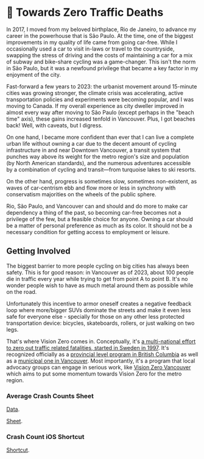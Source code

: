 # 🚥 Towards Zero Traffic Deaths

In 2017, I moved from my beloved birthplace, Rio de Janeiro, to advance my
career in the powerhouse that is São Paulo. At the time, one of the biggest
improvements in my quality of life came from going car-free. While I
occasionally used a car to visit in-laws or travel to the countryside, swapping
the stress of driving and the costs of maintaining a car for a mix of subway and
bike-share cycling was a game-changer. This isn't the norm in São Paulo, but it
was a newfound privilege that became a key factor in my enjoyment of the city.

Fast-forward a few years to 2023: the urbanist movement around 15-minute cities
was growing stronger, the climate crisis was accelerating, active transportation
policies and experiments were becoming popular, and I was moving to Canada. If
my overall experience as city dweller improved in almost every way after moving
to São Paulo (except perhaps in the "beach time" axis), these gains increased
tenfold in Vancouver. Plus, I got beaches back! Well, with caveats, but I
digress.

On one hand, I became more confident than ever that I can live a complete urban
life without owning a car due to the decent amount of cycling infrastructure in
and near Downtown Vancouver, a transit system that punches way above its weight
for the metro region's size and population (by North American standards), and
the numerous adventures accessible by a combination of cycling and transit—from
turquoise lakes to ski resorts.

On the other hand, progress is sometimes slow, sometimes non-existent, as waves
of car-centrism ebb and flow more or less in synchrony with conservatism
majorities on the wheels of the public sphere.

Rio, São Paulo, and Vancouver can and should and do more to make car dependency
a thing of the past, so becoming car-free becomes not a privilege of the few,
but a feasible choice for anyone. Owning a car should be a matter of personal
preference as much as its color. It should not be a necessary condition for
getting access to employment or leisure.

## Getting Involved

The biggest barrier to more people cycling on big cities has always been safety.
This is for good reason: in Vancouver as of 2023, about 100 people die in
traffic every year while trying to get from point A to point B. It's no wonder
people wish to have as much metal around them as possible while on the road.

Unfortunately this incentive to armor oneself creates a negative feedback loop
where more/bigger SUVs dominate the streets and make it even less safe for
everyone else - specially for those on any other less protected transportation
device: bicycles, skateboards, rollers, or just walking on two legs.

That's where Vision Zero comes in. Conceptually, it's [a multi-national effort
to zero out traffic related fatalities, started in Sweden in 1997][vz]. It's
recognized officially as a [provincial level program in British Columbia][bc-vz]
as well as a [municipal one in Vancouver][cov-vz]. Most importantly, it's a
program that local advocacy groups can engage in serious work, like [Vision Zero
Vancouver][vzv] which aims to put some momentum towards Vision Zero for the
metro region.

[vz]: https://en.wikipedia.org/wiki/Vision_Zero
[bc-vz]: https://www.visionzerobc.ca
[cov-vz]: https://vancouver.ca/streets-transportation/transportation-safety.aspx
[vzv]: https://visionzerovancouver.ca

### Average Crash Counts Sheet

[Data][].

[Data]: https://public.tableau.com/app/profile/icbc/viz/LowerMainlandCrashes/LMDashboard

[Sheet][].

[Sheet]: https://docs.google.com/spreadsheets/d/1SfDWFnNJ8LMxAu23wIKsCXdV_tzdYV_GczR5nSh4l2E

### Crash Count iOS Shortcut

[Shortcut][].

[Shortcut]: https://routinehub.co/shortcut/17369/
